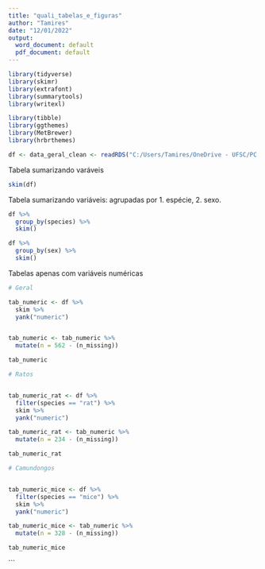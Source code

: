 ```yaml
---
title: "quali_tabelas_e_figuras"
author: "Tamires"
date: "12/01/2022"
output:
  word_document: default
  pdf_document: default
---
```


```r

library(tidyverse)
library(skimr)
library(extrafont)
library(summarytools)
library(writexl)

library(tibble)
library(ggthemes)
library(MetBrewer)
library(hrbrthemes)
```


```r

df <- data_geral_clean <- readRDS("C:/Users/Tamires/OneDrive - UFSC/PC LAB/DissAnalysis/data_geral_clean.rds")

```

Tabela sumarizando varáveis

```r

skim(df)

```

Tabela sumarizando variáveis: agrupadas por 1. espécie, 2. sexo.

```r

df %>% 
  group_by(species) %>% 
  skim()

df %>% 
  group_by(sex) %>% 
  skim()


```

Tabelas apenas com variáveis numéricas

```r

# Geral

tab_numeric <- df %>% 
  skim %>%
  yank("numeric")


tab_numeric <- tab_numeric %>% 
  mutate(n = 562 - (n_missing))

tab_numeric

# Ratos


tab_numeric_rat <- df %>% 
  filter(species == "rat") %>% 
  skim %>%
  yank("numeric")

tab_numeric_rat <- tab_numeric %>% 
  mutate(n = 234 - (n_missing))

tab_numeric_rat

# Camundongos


tab_numeric_mice <- df %>% 
  filter(species == "mice") %>% 
  skim %>%
  yank("numeric")

tab_numeric_mice <- tab_numeric %>% 
  mutate(n = 328 - (n_missing))

tab_numeric_mice


```


```

